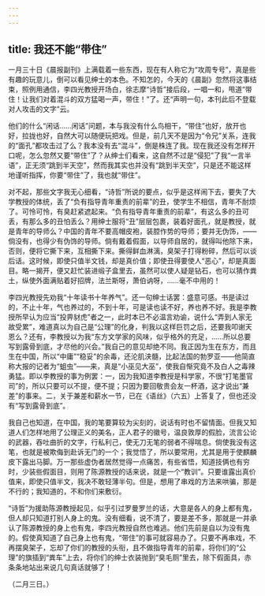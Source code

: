 ```yaml
---
---
---
```

title: 我还不能“带住”
---



一月三十日《晨报副刊》上满载着一些东西，现在有人称它为“攻周专号”，真是些有趣的玩意儿，倒可以看见绅士的本色。不知怎的，今天的《晨副》忽然将这事结束，照例用通信，李四光教授开场白，徐志摩“诗哲”接后段，一唱一和，甩道“带住！让我们对着混斗的双方猛喝一声，带住！”了。还“声明一句，本刊此后不登载对人攻击的文字”云。

他们的什么“闲话……闲话”问题，本与我没有什么鸟相干，“带住”也好，放开也好，拉拢也好，自然大可以随便玩把戏。但是，前几天不是因为“令兄”关系，连我的“面孔”都攻击过了么？我本没有去“混斗”，倒是株连了我。现在我还没有怎样开口呢，怎么忽然又要“带住”了？从绅士们看来，这自然不过是“侵犯”了我“一言半语”，正无须“跳到半天空”，然而我其实也并没有“跳到半天空”，只是还不能这样地谨听指挥，你要“带住”了，我也就“带住”。

对不起，那些文字我无心细看，“诗哲”所说的要点，似乎是这样闹下去，要失了大学教授的体统，丢了“负有指导青年重责的前辈”的丑，使学生不相信，青年不耐烦了。可怜可怜，有臭赶紧遮起来。“负有指导青年重责的前辈”，有这么多的丑可丢，有那么多的丑怕丢么？用绅士服将“丑”层层包裹，装着好面孔，就是教授，就是青年的导师么？中国的青年不要高帽皮袍，装腔作势的导师；要并无伪饰，——倘没有，也得少有伪饰的导师。倘有戴着假面，以导师自居的，就得叫他除下来，否则，便将它撕下来，互相撕下来。撕得鲜血淋漓，臭架子打得粉碎，然后可以谈后话。这时候，即使只值半文钱，却是真价值；即使丑得要使人“恶心”，却是真面目。略一揭开，便又赶忙装进缎子盒里去，虽然可以使人疑是钻石，也可以猜作粪土，纵使外面满贴着好招牌，法兰斯呀，萧伯讷呀，……毫不中用的！

李四光教授先劝我“十年读书十年养气”。还一句绅士话罢：盛意可感。书是读过的，不止十年，气也养过的，不到十年，可是读也读不好，养也养不好。我是李教授所早认为应当“投畀豺虎”者之一，此时本已不必温言劝谕，说什么“弄到人家无故受累”，难道真以为自己是“公理”的化身，判我以这样巨罚之后，还要我叩谢天恩么？还有，李教授以为我“东方文学家的风味，似乎格外的充足，……所以总要写到露骨到底，才尽他的兴会。”我自己的意见却绝不同。我正因为生在东方，而且生在中国，所以“中庸”“稳妥”的余毒，还沦肌浃髓，比起法国的勃罗亚——他简直称大报的记者为“蛆虫”——来，真是“小巫见大巫”，使我自惭究竟不及白人之毒辣勇猛。即以李教授的事为例罢：一，因为我知道李教授是科学家，不很“打笔墨官司”的，所以只要可以不提，便不提；只因为要回敬贵会友一杯酒，这才说出“兼差”的事来。二，关于兼差和薪水一节，已在《语丝》（六五）上答复了，但也还没有“写到露骨到底”。

我自己也知道，在中国，我的笔要算较为尖刻的，说话有时也不留情面。但我又知道人们怎样地用了公理正义的美名，正人君子的徽号，温良敦厚的假脸，流言公论的武器，吞吐曲折的文字，行私利己，使无刀无笔的弱者不得喘息。倘使我没有这笔，也就是被欺侮到赴诉无门的一个；我觉悟了，所以要常用，尤其是用于使麒麟皮下露出马脚。万一那些虚伪者居然觉得一点痛苦，有些省悟，知道技俩也有穷时，少装些假面目，则用了陈源教授的话来说，就是一个“教训”。只要谁露出真价值来，即使只值半文，我决不敢轻薄半句。但是，想用了串戏的方法来哄骗，那是不行的；我知道的，不和你们来敷衍。

“诗哲”为援助陈源教授起见，似乎引过罗曼罗兰的话，大意是各人的身上都有鬼，但人却只知道打别人身上的鬼。没有细看，说不清了，要是差不多，那就是一并承认了陈源教授的身上也有鬼，李四光教授自然也难逃。他们先前是自以为没有鬼的。假使真知道了自己身上也有鬼，“带住”的事可就容易办了。只要不再串戏，不再摆臭架子，忘却了你们的教授的头衔，且不做指导青年的前辈，将你们的“公理”的旗插到“粪车”上去，将你们的绅士衣装抛到“臭毛厕”里去，除下假面具，赤条条地站出来说几句真话就够了！

（二月三日。）